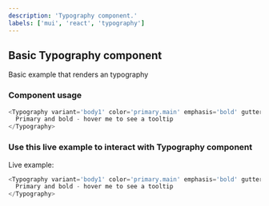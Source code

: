 ```yaml
---
description: 'Typography component.'
labels: ['mui', 'react', 'typography']
---
```



## Basic Typography component

Basic example that renders an typography

### Component usage

```js
<Typography variant='body1' color='primary.main' emphasis='bold' gutterBottom tooltip="I'm a tooltip">
  Primary and bold - hover me to see a tooltip
</Typography>
```

### Use this live example to interact with Typography component

Live example:

```js live
<Typography variant='body1' color='primary.main' emphasis='bold' gutterBottom tooltip="I'm a tooltip">
  Primary and bold - hover me to see a tooltip
</Typography>
```
